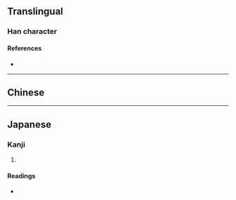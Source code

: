 {{character info}}
==Translingual==

===Han character===
{{Han char|rn=10|rad=儿|as=07|sn=9|four=|canj=MUIR|ids=⿺元台}}

====References====
* {{Han ref|kx=0125.170|dkj=01378|dj=0265.190|hdz=10273.060|uh=5158|ud=20824}}

----

==Chinese==
{{zh-see|始|a}}

----

==Japanese==

===Kanji===
{{ja-kanji|grade=|rs=儿07}}

# {{rfdef|ja|sort=儿07}}

====Readings====
* {{ja-readings|on=[[し]] (shi)|kun=[[はじめる]] (hajimeru), [[はじまる]] (hajimaru)}}